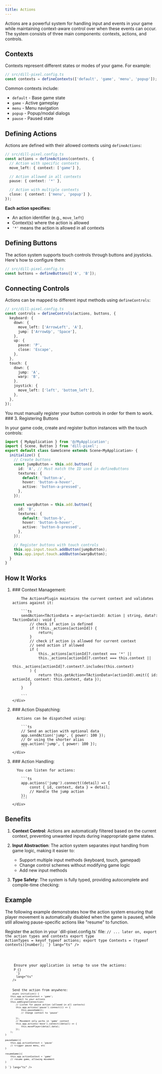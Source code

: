 ```yaml
---
title: Actions
---
```



Actions are a powerful system for handling input and events in your game while maintaining context-aware control over when these events can occur. The system consists of three main components: contexts, actions, and controls.

## Contexts

Contexts represent different states or modes of your game. For example:

```ts
// src/dill-pixel.config.ts
const contexts = defineContexts(['default', 'game', 'menu', 'popup']);
```

Common contexts include:

- `default` - Base game state
- `game` - Active gameplay
- `menu` - Menu navigation
- `popup` - Popup/modal dialogs
- `pause` - Paused state

## Defining Actions

Actions are defined with their allowed contexts using `defineActions`:

```ts
// src/dill-pixel.config.ts
const actions = defineActions(contexts, {
  // Action with specific contexts
  move_left: { context: ['game'] },

  // Action allowed in all contexts
  pause: { context: '*' },

  // Action with multiple contexts
  close: { context: ['menu', 'popup'] },
});
```

**Each action specifies:**

- An action identifier (e.g., `move_left`)
- Context(s) where the action is allowed
- `'*'` means the action is allowed in all contexts

## Defining Buttons

The action system supports touch controls through buttons and joysticks. Here's how to configure them:

```ts
// src/dill-pixel.config.ts
const buttons = defineButtons(['A', 'B']);
```

## Connecting Controls

Actions can be mapped to different input methods using `defineControls`:

```ts
// src/dill-pixel.config.ts
const controls = defineControls(actions, buttons, {
  keyboard: {
    down: {
      move_left: ['ArrowLeft', 'A'],
      jump: ['ArrowUp', 'Space'],
    },
    up: {
      pause: 'P',
      close: 'Escape',
    },
  },
  touch: {
    down: {
      jump: 'A',
      warp: 'B',
    },
    joystick: {
      move_left: ['left', 'bottom_left'],
    },
  },
});
```

<Aside type="caution">You must manually register your button controls in order for them to work.</Aside>
### 3. Registering Buttons

In your game code, create and register button instances with the touch controls:

```ts
import { MyApplication } from '@/MyApplication';
import { Scene, Button } from 'dill-pixel';
export default class GameScene extends Scene<MyApplication> {
  initialize() {
    // Create buttons
    const jumpButton = this.add.button({
      id: 'A', // Must match the ID used in defineButtons
      textures: {
        default: 'button-a',
        hover: 'button-a-hover',
        active: 'button-a-pressed',
      },
    });

    const warpButton = this.add.button({
      id: 'B',
      textures: {
        default: 'button-b',
        hover: 'button-b-hover',
        active: 'button-b-pressed',
      },
    });

    // Register buttons with touch controls
    this.app.input.touch.addButton(jumpButton);
    this.app.input.touch.addButton(warpButton);
  }
}
```

## How It Works

<Steps>
  <ol>
    <li>
      <div>
        ### Context Management: 
        
        The ActionsPlugin maintains the current context and validates actions against it:

        ```ts
        sendAction<TActionData = any>(actionId: Action | string, data?: TActionData): void {
            // check if action is defined
            if (!this._actions[actionId]) {
                return;
            }
            // check if action is allowed for current context
            // send action if allowed
            if (
                this._actions[actionId]?.context === '*' ||
                this._actions[actionId]?.context === this.context ||
                this._actions[actionId]?.context?.includes(this.context)
            ) {
                return this.getAction<TActionData>(actionId).emit({ id: actionId, context: this.context, data });
            }
        }

        ```
    </div>

  </li>
  <li>
    <div>
      ### Action Dispatching:

      Actions can be dispatched using:

        ```ts
        // Send an action with optional data
        app.sendAction('jump', { power: 100 });
        // Or using the shorter alias
        app.action('jump', { power: 100 });
        ```
    </div>

  </li>
  <li>
    <div>
      ### Action Handling:

      You can listen for actions:

        ```ts
        app.actions('jump').connect((detail) => {
            const { id, context, data } = detail;
            // Handle the jump action
        });
        ```
    </div>

  </li>
</ol>
</Steps>

## Benefits

1. **Context Control**: Actions are automatically filtered based on the current context, preventing unwanted inputs during inappropriate game states.

2. **Input Abstraction**: The action system separates input handling from game logic, making it easier to:

   - Support multiple input methods (keyboard, touch, gamepad)
   - Change control schemes without modifying game logic
   - Add new input methods

3. **Type Safety**: The system is fully typed, providing autocomplete and compile-time checking:

## Example

The following example demonstrates how the action system ensuring that player movement is automatically disabled when the game is paused, while still allowing pause-specific actions like "resume" to function.

<Tabs>
  <TabItem label={'dill-pixel.config.ts'}>
    Register the action in your `dill-pixel.config.ts` file:
    <Code
      code={`
// Define actions with contexts
const actions = defineActions(contexts, {
    move: { context: ['game'] },
    pause: { context: '*' },
    resume: { context: ['pause'] },
    select: { context: ['menu'] }
});

// ... later on, export the action types and contexts
export type ActionTypes = keyof typeof actions;
export type Contexts = (typeof contexts)[number];
`}
lang="ts"
/>

  </TabItem>
  <TabItem label={'MyApplication.ts'}>
    Ensure your application is setup to use the actions:
    <Code
      code={`
export class MyApplication extends Application<Data, Contexts, ActionTypes>P {}
      `}
      lang="ts"
    />
  </TabItem>
  <TabItem label={'MyScene.ts'}>
    Send the action from anywhere:
    <Code
      code={`

    async initialize() {
        this.app.actionContext = 'game';
        // connect to your actions
        this.addSignalConnection(
            // Listen for pause action (allowed in all contexts)
            this.app.actions('pause').connect(() => {
                this.pauseGame();
                // Change context to 'pause'
                
            }),
            // Movement only works in 'game' context
            this.app.actions('move').connect((detail) => {
                this.movePlayer(detail.data);
            });
        );
    }

    pauseGame(){
        this.app.actionContext = 'pause'
        // trigger pause menu, etc
    }

    resumeGame(){
        this.app.actionContext = 'game'
        // resume game, allowing movement
    }

}
`}
lang="ts"
/>

  </TabItem>
</Tabs>
